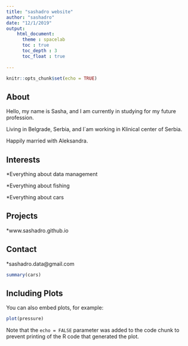 ```yaml
---
title: "sashadro website"
author: "sashadro"
date: "12/1/2019"
output: 
    html_document:
      theme : spacelab
      toc : true
      toc_depth : 3
      toc_float : true
    
---
```


```r
knitr::opts_chunk$set(echo = TRUE)
```

## About

Hello, my name is Sasha, and I am currently in studying for my future profession.

Living in Belgrade, Serbia, and I`am working in Klinical center of Serbia.

Happily married with Aleksandra.

## Interests

*Everything about data management

*Everything about fishing

*Everything about cars

## Projects

*www.sashadro.github.io

## Contact

*sashadro.data@gmail.com


```r
summary(cars)
```

## Including Plots

You can also embed plots, for example:

```r
plot(pressure)
```

Note that the `echo = FALSE` parameter was added to the code chunk to prevent printing of the R code that generated the plot.
